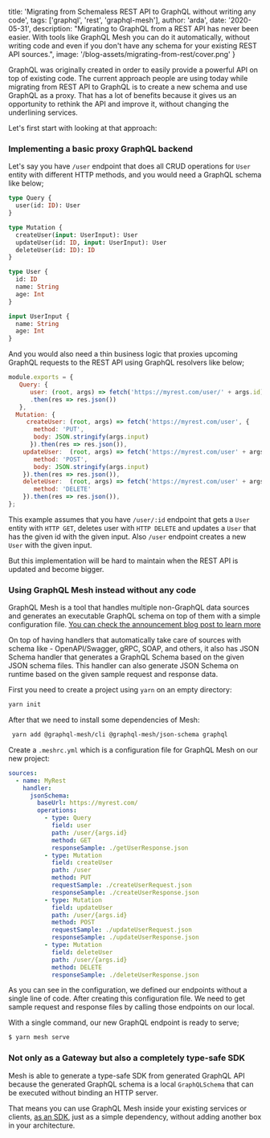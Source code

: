 
  title:
    'Migrating from Schemaless REST API to GraphQL without writing any code',
  tags: ['graphql', 'rest', 'graphql-mesh'],
  author: 'arda',
  date: '2020-05-31',
  description:
    "Migrating to GraphQL from a REST API has never been easier. With tools like GraphQL Mesh you can do it automatically, without writing code and even if you don't have any schema for your existing REST API sources.",
  image: '/blog-assets/migrating-from-rest/cover.png'
}


GraphQL was originally created in order to easily provide a powerful API on top of existing code.
The current approach people are using today while migrating from REST API to GraphQL is to create a new schema and use GraphQL as a proxy.
That has a lot of benefits because it gives us an opportunity to rethink the API and improve it, without changing the underlining services.

Let's first start with looking at that approach:

### Implementing a basic proxy GraphQL backend

Let's say you have `/user` endpoint that does all CRUD operations for `User` entity with different HTTP methods, and you would need a GraphQL schema like below;

```graphql
type Query {
  user(id: ID): User
}

type Mutation {
  createUser(input: UserInput): User
  updateUser(id: ID, input: UserInput): User
  deleteUser(id: ID): ID
}

type User {
  id: ID
  name: String
  age: Int
}

input UserInput {
  name: String
  age: Int
}
```

And you would also need a thin business logic that proxies upcoming GraphQL requests to the REST API using GraphQL resolvers like below;

```js
module.exports = {
   Query: {
      user: (root, args) => fetch('https://myrest.com/user/' + args.id)
      .then(res => res.json())
   },
  Mutation: {
     createUser: (root, args) => fetch('https://myrest.com/user', {
       method: 'PUT',
       body: JSON.stringify(args.input)
      }).then(res => res.json()),
    updateUser:  (root, args) => fetch('https://myrest.com/user' + args.id, {
       method: 'POST',
       body: JSON.stringify(args.input)
    }).then(res => res.json()),
    deleteUser:  (root, args) => fetch('https://myrest.com/user' + args.id, {
       method: 'DELETE'
    }).then(res => res.json()),
};
```

This example assumes that you have `/user/:id` endpoint that gets a `User` entity with `HTTP GET`, deletes user with `HTTP DELETE` and updates a `User` that has the given id with the given input. Also `/user` endpoint creates a new `User` with the given input.

But this implementation will be hard to maintain when the REST API is updated and become bigger.

### Using GraphQL Mesh instead without any code

GraphQL Mesh is a tool that handles multiple non-GraphQL data sources and generates an executable GraphQL schema on top of them with a simple configuration file. [You can check the announcement blog post to learn more](https://the-guild.dev/blog/graphql-mesh)

On top of having handlers that automatically take care of sources with schema like - OpenAPI/Swagger, gRPC, SOAP, and others, it also has JSON Schema handler that generates a GraphQL Schema based on the given JSON schema files. This handler can also generate JSON Schema on runtime based on the given sample request and response data.

First you need to create a project using `yarn` on an empty directory:

```bash
yarn init
```

After that we need to install some dependencies of Mesh:

```bash
 yarn add @graphql-mesh/cli @graphql-mesh/json-schema graphql
```

Create a `.meshrc.yml` which is a configuration file for GraphQL Mesh on our new project:

```yml
sources:
  - name: MyRest
    handler:
      jsonSchema:
        baseUrl: https://myrest.com/
        operations:
          - type: Query
            field: user
            path: /user/{args.id}
            method: GET
            responseSample: ./getUserResponse.json
          - type: Mutation
            field: createUser
            path: /user
            method: PUT
            requestSample: ./createUserRequest.json
            responseSample: ./createUserResponse.json
          - type: Mutation
            field: updateUser
            path: /user/{args.id}
            method: POST
            requestSample: ./updateUserRequest.json
            responseSample: ./updateUserResponse.json
          - type: Mutation
            field: deleteUser
            path: /user/{args.id}
            method: DELETE
            responseSample: ./deleteUserResponse.json
```

As you can see in the configuration, we defined our endpoints without a single line of code. After creating this configuration file. We need to get sample request and response files by calling those endpoints on our local.

With a single command, our new GraphQL endpoint is ready to serve;

```bash
$ yarn mesh serve
```

### Not only as a Gateway but also a completely type-safe SDK

Mesh is able to generate a type-safe SDK from generated GraphQL API because the generated GraphQL schema is a local `GraphQLSchema` that can be executed without binding an HTTP server.

That means you can use GraphQL Mesh inside your existing services or clients, [as an SDK](https://graphql-mesh.com/docs/recipes/as-sdk), just as a simple dependency, without adding another box in your architecture.
